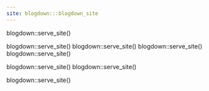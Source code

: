 ```yaml
---
site: blogdown:::blogdown_site
---
```

blogdown::serve_site()

blogdown::serve_site()
blogdown::serve_site()
blogdown::serve_site()
blogdown::serve_site()

blogdown::serve_site()
blogdown::serve_site()


blogdown::serve_site()

